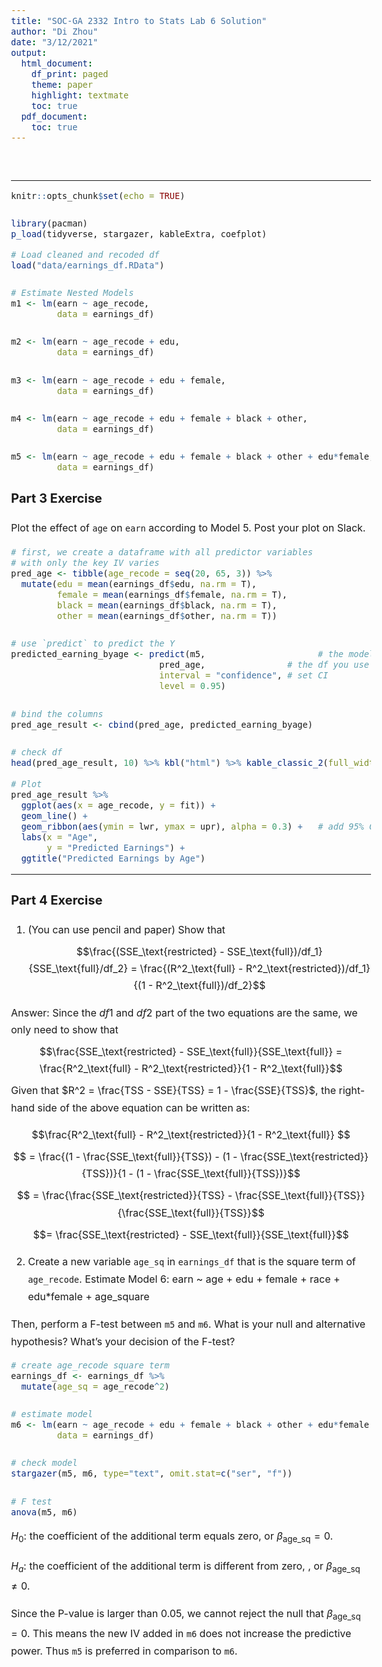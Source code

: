 ```yaml
---
title: "SOC-GA 2332 Intro to Stats Lab 6 Solution"
author: "Di Zhou"
date: "3/12/2021"
output:
  html_document:
    df_print: paged
    theme: paper
    highlight: textmate
    toc: true
  pdf_document: 
    toc: true
---
```



<style type="text/css">

body{ 

    font-size: 16px;
    line-height: 1.7em;
    <!-- text-align: justify; -->

}

blockquote {
    padding: 10px 20px;
    margin: 0 0 20px;
    font-size: 16px;
    border: solid 1px;
}

h1 { font-size: 32px; }

h2 { font-size: 24px; }

h3 { font-size: 20px; }

</style>

<br>

---

```r
knitr::opts_chunk$set(echo = TRUE)

library(pacman)
p_load(tidyverse, stargazer, kableExtra, coefplot)

```


```r

# Load cleaned and recoded df
load("data/earnings_df.RData")

# Estimate Nested Models
m1 <- lm(earn ~ age_recode, 
         data = earnings_df)

m2 <- lm(earn ~ age_recode + edu,
         data = earnings_df)

m3 <- lm(earn ~ age_recode + edu + female,
         data = earnings_df)

m4 <- lm(earn ~ age_recode + edu + female + black + other,
         data = earnings_df)

m5 <- lm(earn ~ age_recode + edu + female + black + other + edu*female,
         data = earnings_df)

```
### Part 3 Exercise

Plot the effect of `age` on `earn` according to Model 5. Post your plot on Slack.

```r

# first, we create a dataframe with all predictor variables
# with only the key IV varies
pred_age <- tibble(age_recode = seq(20, 65, 3)) %>%         
  mutate(edu = mean(earnings_df$edu, na.rm = T),
         female = mean(earnings_df$female, na.rm = T),       
         black = mean(earnings_df$black, na.rm = T),
         other = mean(earnings_df$other, na.rm = T))

# use `predict` to predict the Y
predicted_earning_byage <- predict(m5,                      # the model you are using
                             pred_age,                # the df you use for predicting
                             interval = "confidence", # set CI
                             level = 0.95)

# bind the columns
pred_age_result <- cbind(pred_age, predicted_earning_byage)

# check df
head(pred_age_result, 10) %>% kbl("html") %>% kable_classic_2(full_width = F)
 
# Plot
pred_age_result %>% 
  ggplot(aes(x = age_recode, y = fit)) +
  geom_line() + 
  geom_ribbon(aes(ymin = lwr, ymax = upr), alpha = 0.3) +   # add 95% CI
  labs(x = "Age",
       y = "Predicted Earnings") +
  ggtitle("Predicted Earnings by Age")

```

---

### Part 4 Exercise

1. (You can use pencil and paper) Show that 
$$\frac{(SSE_\text{restricted} - SSE_\text{full})/df_1}{SSE_\text{full}/df_2} = \frac{(R^2_\text{full} - R^2_\text{restricted})/df_1}{(1 - R^2_\text{full})/df_2}$$

  Answer: Since the $df1$ and $df2$ part of the two equations are the same, we only need to show that $$\frac{SSE_\text{restricted} - SSE_\text{full}}{SSE_\text{full}} = \frac{R^2_\text{full} - R^2_\text{restricted}}{1 - R^2_\text{full}}$$
  Given that $R^2 = \frac{TSS - SSE}{TSS} = 1 - \frac{SSE}{TSS}$, the right-hand side of the above equation can be written as:
  
  $$\frac{R^2_\text{full} - R^2_\text{restricted}}{1 - R^2_\text{full}} $$ 
  $$ = \frac{(1 - \frac{SSE_\text{full}}{TSS}) - (1 - \frac{SSE_\text{restricted}}{TSS})}{1 - (1 - \frac{SSE_\text{full}}{TSS})}$$
  $$ =  \frac{\frac{SSE_\text{restricted}}{TSS} - \frac{SSE_\text{full}}{TSS}}{\frac{SSE_\text{full}}{TSS}}$$
  $$= \frac{SSE_\text{restricted} - SSE_\text{full}}{SSE_\text{full}}$$

2. Create a new variable `age_sq` in `earnings_df` that is the square term of `age_recode`. Estimate Model 6: earn ~ age + edu + female + race + edu*female + age_square  

  Then, perform a F-test between `m5` and `m6`. What is your null and alternative hypothesis? What's your decision of the F-test?

```r

# create age_recode square term
earnings_df <- earnings_df %>%
  mutate(age_sq = age_recode^2)

# estimate model
m6 <- lm(earn ~ age_recode + edu + female + black + other + edu*female + age_sq,
         data = earnings_df)

# check model
stargazer(m5, m6, type="text", omit.stat=c("ser", "f"))

# F test
anova(m5, m6)


```
  
  $H_0$: the coefficient of the additional term equals zero, or $\beta_\text{age_sq} = 0$.  
  
  $H_a$: the coefficient of the additional term is different from zero, , or $\beta_\text{age_sq} \neq 0$.  
  
  Since the P-value is larger than 0.05, we cannot reject the null that $\beta_\text{age_sq} = 0$. This means the new IV added in `m6` does not increase the predictive power. Thus `m5` is preferred in comparison to `m6`.
  

